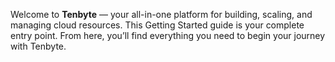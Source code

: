 Welcome to **Tenbyte** — your all-in-one platform for building, scaling, and managing cloud resources. This Getting Started guide is your complete entry point. From here, you’ll find everything you need to begin your journey with Tenbyte.